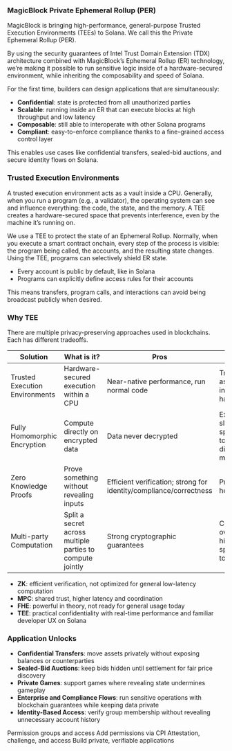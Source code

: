 ### MagicBlock Private Ephemeral Rollup (PER)

MagicBlock is bringing high-performance, general-purpose Trusted Execution Environments (TEEs) to Solana. We call this the Private Ephemeral Rollup (PER).

By using the security guarantees of Intel Trust Domain Extension (TDX) architecture combined with MagicBlock’s Ephemeral Rollup (ER) technology, we’re making it possible to run sensitive logic inside of a hardware-secured environment, while inheriting the composability and speed of Solana.

For the first time, builders can design applications that are simultaneously:
- **Confidential**: state is protected from all unauthorized parties
- **Scalable**: running inside an ER that can execute blocks at high throughput and low latency
- **Composable**: still able to interoperate with other Solana programs
- **Compliant**: easy-to-enforce compliance thanks to a fine-grained access control layer

This enables use cases like confidential transfers, sealed-bid auctions, and secure identity flows on Solana.

### Trusted Execution Environments

A trusted execution environment acts as a vault inside a CPU. Generally, when you run a program (e.g., a validator), the operating system can see and influence everything: the code, the state, and the memory. A TEE creates a hardware-secured space that prevents interference, even by the machine it’s running on.

We use a TEE to protect the state of an Ephemeral Rollup. Normally, when you execute a smart contract onchain, every step of the process is visible: the program being called, the accounts, and the resulting state changes. Using the TEE, programs can selectively shield ER state.

- Every account is public by default, like in Solana
- Programs can explicitly define access rules for their accounts

This means transfers, program calls, and interactions can avoid being broadcast publicly when desired.

### Why TEE

There are multiple privacy-preserving approaches used in blockchains. Each has different tradeoffs.

| Solution | What is it? | Pros | Cons |
| --- | --- | --- | --- |
| Trusted Execution Environments | Hardware-secured execution within a CPU | Near-native performance, run normal code | Trust assumption in vendor hardware |
| Fully Homomorphic Encryption | Compute directly on encrypted data | Data never decrypted | Extremely slow, specialized tooling, difficult key management |
| Zero Knowledge Proofs | Prove something without revealing inputs | Efficient verification; strong for identity/compliance/correctness | Proving is heavy |
| Multi-party Computation | Split a secret across multiple parties to compute jointly | Strong cryptographic guarantees | Coordination overhead, high latency, specialized tooling |

- **ZK**: efficient verification, not optimized for general low-latency computation
- **MPC**: shared trust, higher latency and coordination
- **FHE**: powerful in theory, not ready for general usage today
- **TEE**: practical confidentiality with real-time performance and familiar developer UX on Solana

### Application Unlocks

- **Confidential Transfers**: move assets privately without exposing balances or counterparties
- **Sealed-Bid Auctions**: keep bids hidden until settlement for fair price discovery
- **Private Games**: support games where revealing state undermines gameplay
- **Enterprise and Compliance Flows**: run sensitive operations with blockchain guarantees while keeping data private
- **Identity-Based Access**: verify group membership without revealing unnecessary account history


<TeeEndpoint />

<CardGroup cols={2}>
  <Card
    title="Authorization"
    icon="key"
    href="/pages/tools/tee/authorization"
    iconType="duotone"
  >
    Permission groups and access
  </Card>
  <Card
    title="Program Implementation"
    icon="code"
    href="/pages/tools/tee/program-implementation"
    iconType="duotone"
  >
    Add permissions via CPI
  </Card>
  <Card
    title="Client Implementation"
    icon="browser"
    href="/pages/tools/tee/client-implementation"
    iconType="duotone"
  >
    Attestation, challenge, and access
  </Card>
  <Card
    title="Privacy Use Case"
    icon="shield-check"
    href="/pages/get-started/use-cases/privacy"
    iconType="duotone"
  >
    Build private, verifiable applications
  </Card>
</CardGroup>
